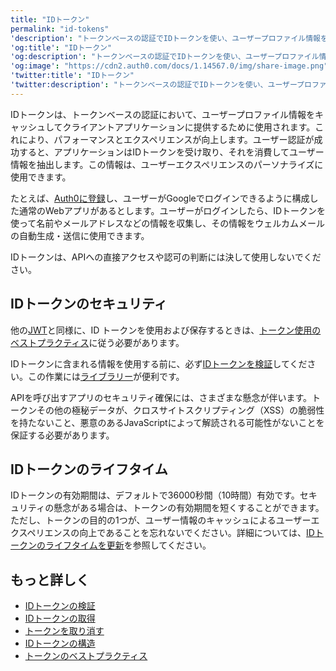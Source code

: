 ---
title: "IDトークン"
permalink: "id-tokens"
'description': "トークンベースの認証でIDトークンを使い、ユーザープロファイル情報をキャッシュしてクライアントアプリケーションに提供する方法を説明します。"
'og:title': "IDトークン"
'og:description': "トークンベースの認証でIDトークンを使い、ユーザープロファイル情報をキャッシュしてクライアントアプリケーションに提供する方法を説明します。"
'og:image': "https://cdn2.auth0.com/docs/1.14567.0/img/share-image.png"
'twitter:title': "IDトークン"
'twitter:description': "トークンベースの認証でIDトークンを使い、ユーザープロファイル情報をキャッシュしてクライアントアプリケーションに提供する方法を説明します。"
---

IDトークンは、トークンベースの認証において、ユーザープロファイル情報をキャッシュしてクライアントアプリケーションに提供するために使用されます。これにより、パフォーマンスとエクスペリエンスが向上します。ユーザー認証が成功すると、アプリケーションはIDトークンを受け取り、それを消費してユーザー情報を抽出します。この情報は、ユーザーエクスペリエンスのパーソナライズに使用できます。

たとえば、[Auth0に登録](/docs/ja-jp/get-started/auth0-overview/create-applications/regular-web-apps)し、ユーザーがGoogleでログインできるように構成した通常のWebアプリがあるとします。ユーザーがログインしたら、IDトークンを使って名前やメールアドレスなどの情報を収集し、その情報をウェルカムメールの自動生成・送信に使用できます。

IDトークンは、APIへの直接アクセスや認可の判断には決して使用しないでください。

## IDトークンのセキュリティ

他の[JWT](/docs/ja-jp/secure/tokens/json-web-tokens)と同様に、ID トークンを使用および保存するときは、[トークン使用のベストプラクティス](/docs/ja-jp/secure/tokens/token-best-practices)に従う必要があります。

<Callout icon="file-lines" color="#0EA5E9" iconType="regular">

IDトークンに含まれる情報を使用する前に、必ず[IDトークンを検証](/docs/ja-jp/secure/tokens/id-tokens/validate-id-tokens)してください。この作業には[ライブラリー](https://jwt.io/#libraries-io)が便利です。

</Callout>

APIを呼び出すアプリのセキュリティ確保には、さまざまな懸念が伴います。トークンその他の極秘データが、クロスサイトスクリプティング（XSS）の脆弱性を持たないこと、悪意のあるJavaScriptによって解読される可能性がないことを保証する必要があります。

## IDトークンのライフタイム

IDトークンの有効期間は、デフォルトで36000秒間（10時間）有効です。セキュリティの懸念がある場合は、トークンの有効期間を短くすることができます。ただし、トークンの目的の1つが、ユーザー情報のキャッシュによるユーザーエクスペリエンスの向上であることを忘れないでください。詳細については、[IDトークンのライフタイムを更新](/docs/ja-jp/secure/tokens/id-tokens/update-id-token-lifetime)を参照してください。

## もっと詳しく

* [IDトークンの検証](/docs/ja-jp/secure/tokens/id-tokens/validate-id-tokens)
* [IDトークンの取得](/docs/ja-jp/secure/tokens/id-tokens/get-id-tokens)
* [トークンを取り消す](/docs/ja-jp/secure/tokens/revoke-tokens)
* [IDトークンの構造](/docs/ja-jp/secure/tokens/id-tokens/id-token-structure)
* [トークンのベストプラクティス](/docs/ja-jp/secure/tokens/token-best-practices)